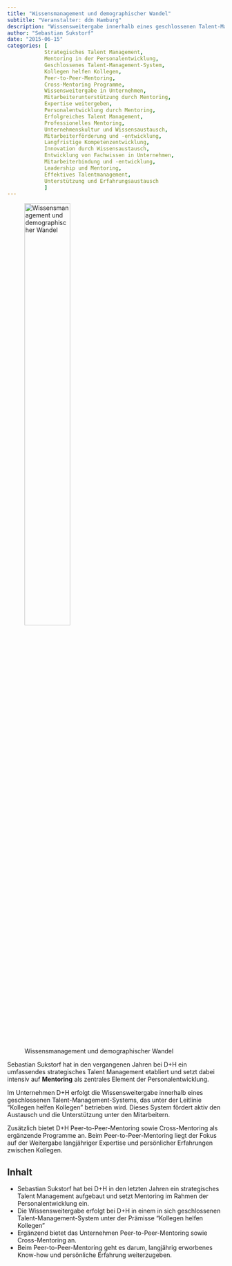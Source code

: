 ```yaml
---
title: "Wissensmanagement und demographischer Wandel"
subtitle: "Veranstalter: ddn Hamburg"
description: "Wissensweitergabe innerhalb eines geschlossenen Talent-Management-Systems, das unter der Leitlinie 'Kollegen helfen Kollegen' betrieben wird."
author: "Sebastian Sukstorf"
date: "2015-06-15"
categories: [
            Strategisches Talent Management,
            Mentoring in der Personalentwicklung,
            Geschlossenes Talent-Management-System,
            Kollegen helfen Kollegen,
            Peer-to-Peer-Mentoring,
            Cross-Mentoring Programme,
            Wissensweitergabe in Unternehmen,
            Mitarbeiterunterstützung durch Mentoring,
            Expertise weitergeben,
            Personalentwicklung durch Mentoring,
            Erfolgreiches Talent Management,
            Professionelles Mentoring,
            Unternehmenskultur und Wissensaustausch,
            Mitarbeiterförderung und -entwicklung,
            Langfristige Kompetenzentwicklung,
            Innovation durch Wissensaustausch,
            Entwicklung von Fachwissen in Unternehmen,
            Mitarbeiterbindung und -entwicklung,
            Leadership und Mentoring,
            Effektives Talentmanagement,
            Unterstützung und Erfahrungsaustausch
            ]
---
```


![Wissensmanagement und demographischer Wandel](wissen.jpg){fig-alt="Wissensmanagement und demographischer Wandel" fig-align="center" width=50%}

Sebastian Sukstorf hat in den vergangenen Jahren bei D+H ein umfassendes strategisches Talent Management etabliert und setzt dabei intensiv auf **Mentoring** als zentrales Element der Personalentwicklung.

Im Unternehmen D+H erfolgt die Wissensweitergabe innerhalb eines geschlossenen Talent-Management-Systems, das unter der Leitlinie "Kollegen helfen Kollegen" betrieben wird. Dieses System fördert aktiv den Austausch und die Unterstützung unter den Mitarbeitern.

Zusätzlich bietet D+H Peer-to-Peer-Mentoring sowie Cross-Mentoring als ergänzende Programme an. Beim Peer-to-Peer-Mentoring liegt der Fokus auf der Weitergabe langjähriger Expertise und persönlicher Erfahrungen zwischen Kollegen.

## Inhalt

* Sebastian Sukstorf hat bei D+H in den letzten Jahren ein strategisches Talent Management aufgebaut und setzt Mentoring im Rahmen der Personalentwicklung ein. 
* Die Wissensweitergabe erfolgt bei D+H in einem in sich geschlossenen Talent-Management-System unter der Prämisse "Kollegen helfen Kollegen"
* Ergänzend bietet das Unternehmen Peer-to-Peer-Mentoring sowie Cross-Mentoring an. 
* Beim Peer-to-Peer-Mentoring geht es darum, langjährig erworbenes Know-how und persönliche Erfahrung weiterzugeben. 



